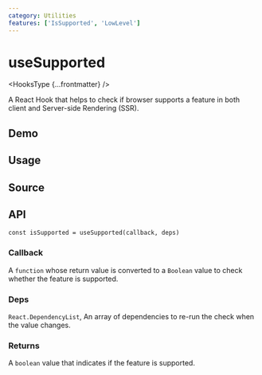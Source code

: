 ```yaml
---
category: Utilities
features: ['IsSupported', 'LowLevel']
---
```


# useSupported


<HooksType {...frontmatter} />

A React Hook that helps to check if browser supports a feature in both client and Server-side Rendering (SSR).

## Demo


<App />

## Usage



## Source


<Source />

## API

```tsx
const isSupported = useSupported(callback, deps)
```

### Callback

A `function` whose return value is converted to a `Boolean` value to check whether the feature is supported.

### Deps

`React.DependencyList`, An array of dependencies to re-run the check when the value changes.

### Returns

A `boolean` value that indicates if the feature is supported.

